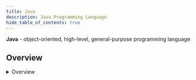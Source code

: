 ```yaml
---
title: Java
description: Java Programming Language
hide_table_of_contents: true
---
```



**Java** - object-oriented, high-level, general-purpose programming language

## Overview

<Tabs>
    <TabItem value="dataStructures" label="Data Structures">
        <details>
            <summary>Overview</summary>

            <table>
                <thead>
                <tr>
                    <th>Name</th>
                    <th>Structure</th>
                    <th>Methods</th>
                    <th>null</th>
                    <th>Duplicates</th>
                    <th>Synchronized</th>
                    <th>Ordered</th>
                    <th>Iterator</th>
                    <th>Enumeration</th>
                </tr>
                </thead>
                <tbody>
                <tr>
                    <td>
                        <b>ArrayList</b>
                    </td>
                    <td>Dynamic Array</td>
                    <td>add, remove, get, set</td>
                    <td>+</td>
                    <td>+</td>
                    <td>-</td>
                    <td>Insertion order</td>
                    <td>+</td>
                    <td>-</td>
                </tr>
                <tr>
                    <td>
                        <b>Vector</b>
                    </td>
                    <td>Dynamic Array</td>
                    <td>add, remove, get, set</td>
                    <td>+</td>
                    <td>+</td>
                    <td>+</td>
                    <td>Insertion order</td>
                    <td>+</td>
                    <td>+</td>
                </tr>
                <tr>
                    <td>
                        <b>Stack</b>
                    </td>
                    <td>LIFO</td>
                    <td>push, pop, peek</td>
                    <td>+</td>
                    <td>+</td>
                    <td>+</td>
                    <td>No order</td>
                    <td>+</td>
                    <td>+</td>
                </tr>
                <tr>
                    <td>
                        <b>Queue</b>
                    </td>
                    <td>FIFO</td>
                    <td>enqueue, dequeue, peek</td>
                    <td>+</td>
                    <td>+</td>
                    <td>-</td>
                    <td>No order</td>
                    <td>+</td>
                    <td>-</td>
                </tr>
                <tr>
                    <td>
                        <b>List</b>
                    </td>
                    <td>Linear</td>
                    <td>add, remove, get, set</td>
                    <td>+</td>
                    <td>+</td>
                    <td>-</td>
                    <td>Insertion order</td>
                    <td>+</td>
                    <td>-</td>
                </tr>
                <tr>
                    <td>
                        <b>LinkedList</b>
                    </td>
                    <td>Doubly-Linked List</td>
                    <td>add, remove, get, set</td>
                    <td>+</td>
                    <td>+</td>
                    <td>-</td>
                    <td>Insertion order</td>
                    <td>+</td>
                    <td>-</td>
                </tr>
                <tr>
                    <td>
                        <b>Set</b>
                    </td>
                    <td>Collection</td>
                    <td>add, remove, contains</td>
                    <td>+</td>
                    <td>-</td>
                    <td>-</td>
                    <td>No order</td>
                    <td>+</td>
                    <td>-</td>
                </tr>
                <tr>
                    <td>
                        <b>HashSet</b>
                    </td>
                    <td>HashTable</td>
                    <td>add, remove, contains</td>
                    <td>+</td>
                    <td>-</td>
                    <td>-</td>
                    <td>No order</td>
                    <td>+</td>
                    <td>-</td>
                </tr>
                <tr>
                    <td>
                        <b>Map</b>
                    </td>
                    <td>key-value pair</td>
                    <td>put, remove, get, containsKey</td>
                    <td>1 key and multiple values</td>
                    <td>only values</td>
                    <td>-</td>
                    <td>No order</td>
                    <td>+</td>
                    <td>-</td>
                </tr>
                <tr>
                    <td>
                        <b>HashMap</b>
                    </td>
                    <td>key-value pair</td>
                    <td>add, remove, contains</td>
                    <td>1 key and multiple values</td>
                    <td>only values</td>
                    <td>-</td>
                    <td>No order</td>
                    <td>+</td>
                    <td>-</td>
                </tr>
                <tr>
                    <td>
                        <b>HashTable</b>
                    </td>
                    <td>key-value pair</td>
                    <td>put, remove, get, containsKey</td>
                    <td>-</td>
                    <td>only values</td>
                    <td>+</td>
                    <td>No order</td>
                    <td>+</td>
                    <td>+</td>
                </tr>
                <tr>
                    <td>
                        <b>TreeSet</b>
                    </td>
                    <td>Red-black tree</td>
                    <td>add, remove, contains</td>
                    <td>-</td>
                    <td>-</td>
                    <td>-</td>
                    <td>Natural order</td>
                    <td>+</td>
                    <td>-</td>
                </tr>
                <tr>
                    <td>
                        <b>TreeMap</b>
                    </td>
                    <td>Red-black tree</td>
                    <td>put, remove, get, containsKey</td>
                    <td>only values</td>
                    <td>only values</td>
                    <td>-</td>
                    <td>Natural order</td>
                    <td>+</td>
                    <td>-</td>
                </tr>
                </tbody>
            </table>

            **Collections**

            ```mermaid
            graph BT

                Stack(StackInterface) --> Vector(VectorInterface)
                Vector -.-> List(List)
                LinkedList(LinkedListInterface) -.-> List
                ArrayList(ArrayListInterface) -.-> List

                LinkedList(LinkedListInterface) -.-> Deque(Deque)
                PriorityQueue(PriorityQueueInterface) -.-> Queue(Queue)
                ArrayDequeue(ArrayDequeInterface) -.-> Deque
                Deque --> Queue

                LinkedHashSet(LinkedHashSetInterface) -.-> Set(Set)
                LinkedHashSet --> HashSet(HashSetInterface)

                TreeSet(TreeSetInterface) -.-> SortedSet(SortedSet)
                SortedSet --> Set

                Set --> Collection(Collection)
                Queue --> Collection
                List --> Collection

                Collection --> Iterable(Iterable)

                TreeMap(TreeMapInterface) -.-> SortedMap(SortedMap)
                SortedMap --> Map(Map)

                LinkedHashMap(LinkedHashMapInterface) --> HashMap(HashMapInterface)
                LinkedHashMap -.-> Map

                HashTable(HashTableInterface )
            ```

            **Collection Decision**

            ```mermaid
            flowchart TB

                Start(Start) --> Structure{structure}

                Structure -->|key-value| OrderedKeys(Ordered)
                OrderedKeys -->|no| HashMap(HashMap)
                OrderedKeys -->|yes| OrderKeys{Order}
                OrderKeys -->|sorted by keys| TreeMap(TreeMap)
                OrderKeys -->|insertion order| LinkedHashMap(LinkedHashMap)

                Structure -->|value only| Duplicates{Duplicates}
                Duplicates -->|yes| Data{Data}
                Data -->|sorting & accessing data| ArrayList(ArrayList)
                Data -->|data manipulation| LinkedList(LinkedList)
                Duplicates -->|no| OrderedValues{Ordered}
                OrderedValues -->|no| HashSet(HashSet)
                OrderedValues -->|yes| OrderValues{Order}
                OrderValues -->|sorted by index| TreeSet(TreeSet)
                OrderValues -->|insertion order| LinkedHashSet(LinkedHashSet)
            ```

        </details>

        <details>
            <summary>Iterator vs Enumeration</summary>

            <table>
                <thead>
                <tr>
                    <th>Aspect</th>
                    <th>Iterator</th>
                    <th>Enumeration</th>
                </tr>
                </thead>
                <tbody>
                <tr>
                    <td>
                        <b>Type</b>
                    </td>
                    <td>interface</td>
                    <td>class</td>
                </tr>
                <tr>
                    <td>
                        <b>Namespace</b>
                    </td>
                    <td>`java.util`</td>
                    <td>`java.util`</td>
                </tr>
                <tr>
                    <td>
                        <b>Common methods</b>
                    </td>
                    <td>hasNext / next / remove</td>
                    <td>hasMoreElements / nextElement</td>
                </tr>
                <tr>
                    <td>
                        <b>Use Case</b>
                    </td>
                    <td>removes elements from collection during the iteration</td>
                    <td>
                        used for passing through a collection, usually of unknown size
                    </td>
                </tr>
                </tbody>
            </table>

        </details>
    </TabItem>
    <TabItem value="fundamentals" label="Fundamentals">
        <details>
          <summary>Object</summary>

          Superclass class for every class in Java

          Methods
              - `clone()`: creates a copy of an object
              - `equals()`: compares
              - `finalize()`: called on GC
              - `getClass()`: get runtime class
              - `hashCode()`: returns a hash code value
              - `toString()`: string representation
              - `notify()`, `notifyAll()`, and `wait()`: These help in synchronizing the activities of the independently running threads in a program

          **Creation**

          <table>
            <thead>
            <tr>
              <th>Variant</th>
              <th>Syntax</th>
            </tr>
            </thead>
            <tbody>
            <tr>
              <td>`new` keyword</td>
              <td>`new String()`</td>
            </tr>
            <tr>
              <td> `Class.forName`</td>
              <td>
              `Class.forName` actually loads the Class in Java but doesn't create any Object. To Create an Object of the Class you have to use the newInstance method

              ```java
              Example obj = (Example) Class.forName("Example").newInstance();
              ```
              </td>
            </tr>
            <tr>
              <td>`newInstance()` method of Constructor class</td>
              <td>
              ```java
              Example obj = Example.class.getDeclaredConstructor().newInstance();
              ```
              </td>
            </tr>
            <tr>
              <td>`clone()` method</td>
              <td>
              Creating an object using the clone method does not invoke any constructor

              ```java
              Example obj = (Example) new Example().clone();
              ```
              </td>
            </tr>
            <tr>
              <td>deserialization</td>
              <td>When we serialize and then deserialize an object, JVM creates a separate object. In deserialization, JVM doesn't use any constructor to create the object</td>
            </tr>
            </tbody>
          </table>

          **Initialization**

            <table>
              <thead>
                <tr>
                    <th>Action</th>
                    <th>Allocation</th>
                    <th>Example</th>
                </tr>
              </thead>
              <tbody>
                <tr>
                    <td><b>Declaration</b></td>
                    <td>Reference created in **stack**</td>
                    <td>
                    ```java
                    Integer i;
                    ```
                    </td>
                </tr>
                <tr>
                    <td><b>Initialization</b></td>
                    <td>Allocates memory in **heap** with reference in **stack**</td>
                    <td>
                    ```java
                    Integer i = new Integer(10);
                    ```
                    </td>
                </tr>
              </tbody>
            </table>

        </details>

        <details>
            <summary>Pass by Reference vs Value</summary>

            - Java is **Pass by Value**: when you pass a parameter to a method, whether it's a primitive type or an object reference, you are always passing a copy of the value of that parameter
            - **Passing Object References**: When you pass an object to a method, you're actually passing a copy of the reference to that object, not the object itself. This means you're still passing a value (the memory address where the object resides in the heap), but that value refers to the actual object in memory

            **Explanation**

            When you pass an object reference to a method, you're passing a copy of the reference to the object. This means changes made to the object's fields within the method will affect the original object because both the original reference and the method's copy of the reference point to the same object in memory.

            However, it's important to understand that you cannot change the reference itself within the method. For example, you cannot make the original reference point to a different object by assigning a new object to it within the method.

            ```java
            class MyClass {
                int value;

                MyClass(int value) {
                    this.value = value;
                }
            }

            public class Main {
                public static void main(String[] args) {
                    MyClass obj = new MyClass(5);
                    System.out.println(obj.value); // Output: Before: 5
                    modifyObject(obj);
                    System.out.println(obj.value); // Output: After: 10
                }

                public static void modifyObject(MyClass obj) {
                    /*
                     Modifying the reference to the object.
                     This change will only affect the local copy of the reference within the method itself,
                     not the original reference passed from the calling method
                     */
                    obj = new MyClass(10);

                    // Modifying the object's field will also affect the original object
                    obj.value = 10;
                }

                /*
                Although `obj` is passed by value, meaning `modifyObject()` receives a copy of the reference to the `MyClass` object,
                changes made to the object's field `value` within the `modifyObject()` method are reflected in the original object referenced by `obj`.
                This is because both the original reference `obj` and the method's copy of the reference point to the same object in memory
                */
            }
            ```

          <table>
              <thead>
                    <tr>
                          <th>Feature</th>
                          <th>Passing by Value</th>
                          <th>Passing by Reference</th>
                    </tr>
              </thead>
              <tbody>
                    <tr>
                          <td>Definition</td>
                          <td>Copies the actual value of an argument into the parameter</td>
                          <td>Copies the reference to the memory location of an object</td>
                    </tr>
                    <tr>
                          <td>Effect on Original Data</td>
                          <td>Original data remains unchanged</td>
                          <td>Changes to the parameter affect the original data</td>
                    </tr>
                    <tr>
                          <td>Memory Usage</td>
                          <td>Requires additional memory for copying values</td>
                          <td>Doesn't require additional memory for objects</td>
                    </tr>
                    <tr>
                          <td>Example</td>
                          <td>
                              ```java
                              void swap(int x, int y) {
                                    int temp = x;
                                    x = y;
                                    y = temp;
                              }
                              swap(1, 2); // Output: First: 1, Second: 2
                              ```
                            </td>
                            <td>
                              ```java
                              void swap(int[] arr) {
                                int temp = arr[0];
                                arr[0] = arr[1];
                                arr[1] = temp;
                              }
                              swap(new int[] {1, 2}); // Output: First: 2, Second: 1
                              ```
                            </td>
                    </tr>
                </tbody>
            </table>

        </details>

        <details>
            <summary>Static Block</summary>

            - executed at the time of classloading
            - can be executed before `main` method
            - can execute the program with static block and without `main` method

            ```java
            static { System.out.println("test"); }
            ```

        </details>

        <details>
            <summary>Constructor</summary>

            - is not inherited
            - cannot be `final`
            - chaining constructors with `this()`
            - can be overloaded
            - if no constructor is defined, the JVM creates a default no-arg constructor

            ```java
            public class Employee {
              int id,age;
              String name, address;

              public Employee (int age) { this.age = age; }
              public Employee(int id, int age) { this(age); this.id = id; }
            }
            ```

            - **flow of creation**: parent class -> child class
            - **flow of destruction**: child class -> parent class

        </details>

        <details>
            <summary>Class Casting</summary>

            - cast can be performed only child -> parent
            - to check if cast is possible, use `instanceof`

            ```java
            class Parent { void display() { } }

            class Child extends Parent { void show() { } }

            interface MyInterface { void myMethod(); }

            class AnotherChild extends Parent implements MyInterface { public void myMethod() { } }

            public class Main {
                public static void main(String[] args) {
                    Child child = new Child();
                    Parent parent1 = (Parent) child; // Casting Child to Parent
                    parent1.display(); // Accessing method of Parent class

                    AnotherChild anotherChild = new AnotherChild();
                    MyInterface myInterface = (MyInterface) anotherChild; // Casting AnotherChild to MyInterface
                    myInterface.myMethod(); // Accessing method of MyInterface

                    Parent parent2 = new Parent();
                    if(parent2 instanceof Child) { // false: Class parent to class child casting (not possible)
                        // Child child2 = (Child) parent2; // Compilation error: Parent cannot be cast to Child
                    }

                    Parent parent3 = new Parent();
                    if(parent3 instanceof MyInterface) { // Class parent to interface child casting (not possible)
                        // MyInterface myInterface2 = (MyInterface) parent3; // Compilation error: Parent cannot be cast to MyInterface
                    }
                }
            }
            ```

        </details>

        <details>
          <summary>`this` and `super` keywords</summary>

            - `this`
                - current class instance variable
                - invoke current class method (implicitly)
                - `this` can be passed as an argument in the method call
                - `this` can be passed as an argument in the constructor call
                - `this` can be used to return the current class instance from the method
                - `this()` - to invoke the current class constructor
                - can be used to refer static members (preferred via class name)
                - can't assign value (compiler-time error)
            - `super`
                - parent instance variable
                - calls parent class method
                - `super()` - to call parent constructor

        </details>

        <details>
            <summary>Overriding vs Overloading vs Shadowing</summary>

            <table>
              <thead>
                <tr>
                  <th>Concept</th>
                  <th>Description</th>
                  <th>Polymorphism Type</th>
                  <th>Example</th>
                </tr>
              </thead>
              <tbody>
                <tr>
                    <td><b>Overloading</b></td>
                    <td>Two or more methods in the same class have the exact same name, but different parameters</td>
                    <td>Compile Time (Static)</td>
                    <td>
                    ```java
                     public class A {
                        void add(int a, int b) {}
                        void add(int a, int b, int c) {}
                     }
                    ```
                    </td>
                </tr>
                <tr>
                  <td><b>Overriding</b></td>
                  <td>Child class redefines the same method as a parent class with the same name, argument list, and return type. May not limit the access of the method it overrides</td>
                  <td>Run-Time (Dynamic)</td>
                  <td>
                  ```java
                  public class A {
                    void add(int a, int b) {}
                  }

                  public class B extends A {
                      @Override
                      void add(int a, int b) {}
                  }
                  ```
                  </td>
                </tr>
                <tr>
                    <td><b>Shadowing</b></td>
                    <td>Overriding static methods</td>
                    <td>-</td>
                    <td>
                    ```java
                    public class A {
                        static void add(int a, int b) {}
                    }

                    public class B extends A {
                        static void add(int a, int b) {}
                    }
                    ```
                    </td>
                </tr>
              </tbody>
            </table>

        </details>

        <details>
            <summary>String</summary>

            <table>
              <tr>
                <th></th>
                <th>Storage area</th>
                <th>Mutability</th>
                <th>Efficiency</th>
                <th>Thread-safe</th>
              </tr>
              <tr>
                <td>String</td>
                <td>String pool</td>
                <td>immutable</td>
                <td>slow</td>
                <td>no</td>
              </tr>
              <tr>
                <td>new String</td>
                <td>heap</td>
                <td>immutable</td>
                <td>slow</td>
                <td>no</td>
              </tr>
              <tr>
                <td>StringBuilder</td>
                <td>heap</td>
                <td>mutable</td>
                <td>fastest</td>
                <td>single-thread</td>
              </tr>
              <tr>
                <td>StringBuffer</td>
                <td>heap</td>
                <td>mutable</td>
                <td>fast</td>
                <td>multi-thread</td>
              </tr>
            </table>

            **String Pool**

            ```mermaid
            flowchart LR

                subgraph Main
                    direction LR

                    str1(String str1 = Hi)
                    str2(String str2 = Hi)
                    str3("String str3 = new String (Hi)")
                    str4("String str4 = new String (Hi)")
                end

                subgraph HeapMemory
                    direction LR

                    HeapStr3(Hi)
                    HeapStr4(Hi)

                    subgraph StringPool
                        direction LR

                        Pool(Hi)
                    end
                end

                str1 --> Pool
                str2 --> Pool
                str3 --> HeapStr3
                str4 --> HeapStr4
            ```

            ```java
            String str1 = "Hi";
            String str2 = "Hi";

            String str3 = new String("Hi");
            String str4 = new String("Hi");

            println(str1 == str2);       // true (string pool)
            println(str1 == str3);       // false (string pool != heap object reference)
            println(str1.equals(str2));  // true (checks by string value)
            println(str1.equals(str3));  // true (checks by string value)
            println(str3 == str4);       // false (checks by object reference)
            println(str3.equals(str4));  // true (checks by string value)
            ```

        </details>

        <details>
            <summary>Serialization vs Deserialization</summary>

            <table>
                <thead>
                  <tr>
                    <th>Aspect</th>
                    <th>Serialization</th>
                    <th>Deserialization</th>
                  </tr>
                </thead>
                <tbody>
                  <tr>
                    <td><b>Definition</b></td>
                    <td>Process of converting an object into a byte stream for transmission over a network or storage in a file</td>
                    <td>Process of reconstructing an object from its serialized form, typically from a byte stream</td>
                  </tr>
                  <tr>
                    <td><b>Purpose</b></td>
                    <td>Transferring objects between different applications or across a network</td>
                    <td>Reconstructing objects from their serialized form for use in an application</td>
                  </tr>
                  <tr>
                    <td><b>Data Format</b></td>
                    <td>Serialized objects are typically stored in a specific format, such as JSON, XML, or binary</td>
                    <td>Data is read from serialized format and converted back into objects</td>
                  </tr>
                </tbody>
            </table>

        </details>

        <details>
            <summary>Operator precedence</summary>

            <table>
              <thead>
                <tr>
                  <th>Operator Type</th>
                  <th>Category</th>
                  <th>Precedence</th>
                </tr>
              </thead>
              <tbody>
                <tr>
                  <td rowspan="2">Unary</td>
                  <td>postfix</td>
                  <td>`expr++` `expr--`</td>
                </tr>
                <tr>
                  <td>prefix</td>
                  <td>`++expr` `--expr` `+expr` `-expr` `~` `!`</td>
                </tr>
                <tr>
                  <td rowspan="2">Arithmetic</td>
                  <td>multiplicative</td>
                  <td>`*` `/` `%`</td>
                </tr>
                <tr>
                  <td>additive</td>
                  <td>`+` `-`</td>
                </tr>
                <tr>
                  <td>Shift</td>
                  <td>shift</td>
                  <td>`<<` `>>` `>>>`</td>
                </tr>
                <tr>
                  <td rowspan="2">Relational</td>
                  <td>comparison</td>
                  <td>`<` `>` `<=` `>=` `instanceof`</td>
                </tr>
                <tr>
                  <td>equality</td>
                  <td>`==` `!=`</td>
                </tr>
                <tr>
                  <td rowspan="3">Bitwise</td>
                  <td>bitwise AND</td>
                  <td>`&`</td>
                </tr>
                <tr>
                  <td>bitwise exclusive OR</td>
                  <td>`^`</td>
                </tr>
                <tr>
                  <td>bitwise inclusive OR</td>
                  <td>`|`</td>
                </tr>
                <tr>
                  <td rowspan="2">Logical</td>
                  <td>logical AND</td>
                  <td>`&&`</td>
                </tr>
                <tr>
                  <td>logical OR</td>
                  <td>`||`</td>
                </tr>
                <tr>
                  <td>Ternary</td>
                  <td>ternary</td>
                  <td>`? :`</td>
                </tr>
                <tr>
                  <td rowspan="1">Assignment</td>
                  <td>assignment</td>
                  <td>`=` `+=` `-=` `*=` `/=` `%=` `&=` `^=` `|=` `<<=` `>>=` `>>>=`</td>
                </tr>
              </tbody>
            </table>

        </details>

        <details>
            <summary>Main Method</summary>

            - `static` - to reduce ambiguity
            - can be `final`
            - missing `static` in method - program compiles successfully but at runtime throws an error `NoSuchMethodError`
            - using static block (`static {}`) to execute code before `main` method

            **Examples**

            ```java
            public static void main(String[] args) throws Exception {} // with `throws`

            public static final void main(String[] args) {} // with `final`

            public static void main(String[] args) {} // array of strings

            public static void main(String args[]) {} // array of strings

            public static void main(String... args) {} // vararg

            public static void main(String[] args, int additionalArg) {} // additional argument

            public interface MyInterface { public static void main(String[] args) {} } // inside interface (Java8+)
            ````

        </details>

        <details>
            <summary>Interface vs Abstract Class</summary>

            <table>
              <tr>
                <th></th>
                <th>Methods</th>
                <th>Inheritance</th>
                <th>Method Inheritance</th>
                <th>Implement Interface</th>
                <th>Variable</th>
              </tr>
              <tr>
                <td><b>Interface</b></td>
                <td>all methods implicitly `public abstract`</td>
                <td>`implements` multiple</td>
                <td>class must implement all methods</td>
                <td>no</td>
                <td>default `final`</td>
              </tr>
              <tr>
                <td><b>Abstract Class</b></td>
                <td>can contain `default` `protected` `public` `non abstract` methods</td>
                <td>`extends` one</td>
                <td>not all as an abstract sub-class</td>
                <td>yes, w/o implementation</td>
                <td>`non final`</td>
              </tr>
            </table>

        </details>

        <details>
            <summary>Default Values</summary>

            ```java
            class A {
                static Object obj; // null
                Object obj; // null
                String str; // ""
                boolean bool; // false
                int i; // 0
                float f; // 0.0
                double d; // 0.0
                byte b; // 0
                char c; // '\u0000'
                int[] arr; // []

                void method() {
                    int x; // local variables within methods or blocks are not initialized
                }
            }
            ```

        </details>

        <details>
            <summary>Access Modifiers</summary>

            <table>
              <thead>
                <tr>
                  <th></th>
                  <th>Class</th>
                  <th>Sub-Class</th>
                  <th>Package</th>
                  <th>Global</th>
                </tr>
              </thead>
              <tbody>
                <tr>
                  <td><b>private</b></td>
                  <td>+</td>
                  <td>-</td>
                  <td>-</td>
                  <td>-</td>
                </tr>
                <tr>
                  <td><b>protected</b></td>
                  <td>+</td>
                  <td>+</td>
                  <td>-</td>
                  <td>-</td>
                </tr>
                <tr>
                  <td><b>default</b></td>
                  <td>+</td>
                  <td>+</td>
                  <td>+</td>
                  <td>-</td>
                </tr>
                <tr>
                  <td><b>public</b></td>
                  <td>+</td>
                  <td>+</td>
                  <td>+</td>
                  <td>+</td>
                </tr>
              </tbody>
            </table>

            **Example**

            ```java
            package com.example.myapplication;
            class MyClass {
                private int privateValue = 1;
                protected int protectedValue = 2;
                int defaultValue = 3;
                public int publicValue = 4;
            }

            package com.example.myapplication;
            class SubClass extends MyClass {
                void sub() {
                    privateValue // compile time error
                    protectedValue // OK
                    super.protectedValue // OK
                    defaultValue // OK
                    publicValue // OK
                }
            }

            package com.example.myapplication;
            class PackageClass {
                void package() {
                    privateValue // compile time error
                    protectedValue // compile time error
                    super.protectedValue // compile time error
                    defaultValue // OK
                    publicValue // OK
                }
            }

            package org.example;
            class GlobalClass {
                void global() {
                    privateValue // compile time error
                    protectedValue // compile time error
                    defaultValue // compile time error
                    publicValue // OK
                }
            }
            ```

        </details>

        <details>
            <summary>Non-Access Modifiers</summary>

            <table>
                <thead>
                  <tr>
                    <th></th>
                    <th>class</th>
                    <th>method</th>
                    <th>variable</th>
                  </tr>
                </thead>
                <tbody>
                  <tr>
                    <td><b>final</b></td>
                    <td>
                        <ul>
                            <li>cannot be extended by any other class</li>
                        </ul>
                    </td>
                    <td>
                        <ul>
                            <li>cannot be overridden by any child class</li>
                        </ul>
                    </td>
                    <td>
                        <ul>
                            <li>value cannot be changed</li>
                            <li>
                                blank variable initialisation
                                <ul>
                                    <li>static -> only in static block</li>
                                    <li>non-static -> constructor</li>
                                </ul>
                            </li>
                            <li>concurrency: all variables (even if they are not accessible via getter methods) must be final to prevent racy access</li>
                        </ul>
                    </td>
                  </tr>
                  <tr>
                    <td><b>abstract</b></td>
                    <td>
                        <ul>
                            <li>class can never be instantiated</li>
                            <li>class cannot be declared both `abstract` and `final`</li>
                            <li>if a class contains one or more `abstract` methods then the class should be declared `abstract`, or else a compile error will be thrown</li>
                            <li>an `abstract` class may contain both `abstract` methods as well normal methods</li>
                            <li>an `abstract` class does not need to contain `abstract` methods</li>
                        </ul>
                    </td>
                    <td>
                        <ul>
                            <li>does not have a body but only a signature</li>
                            <li>can not be `final`</li>
                            <li>any class that extends an `abstract` class must implement all the `abstract` methods of the super class unless the subclass is also an `abstract` class</li>
                        </ul>
                    </td>
                    <td>-</td>
                  </tr>
                  <tr>
                    <td><b>static</b></td>
                    <td>
                        <ul>
                            <li>as Inner class (Nested)</li>
                            <li>
                                differences between `static` and non-static nested classes
                                <ul>
                                    <li>`static` nested class may be instantiated without instantiating its outer class</li>
                                    <li>inner classes can access both `static` and non-static members of the outer class</li>
                                    <li>`static` class can access only the `static` members of the outer class</li>
                                </ul>
                            </li>
                        </ul>
                    </td>
                    <td>
                        <ul>
                            <li>belongs to the class and not to the object(instance)</li>
                            <li>can access only `static` data</li>
                            <li>can not access non-static data (instance variables)</li>
                            <li>user cannot override `static` method, because overriding is based upon dynamic binding at runtime and static methods are statically binded at compile time</li>
                            <li>**shadowing** - overriding static method</li>
                        </ul>
                    </td>
                    <td>
                        <ul>
                            <li>class variables as it belongs to the class rather than objects</li>
                        </ul>
                    </td>
                  </tr>
                  <tr>
                    <td><b>synchronized</b></td>
                    <td>-</td>
                    <td>
                        <ul>
                            <li>can be accessed by only one thread at a time</li>
                            <li>can be applied with any of the four access level modifiers</li>
                        </ul>
                    </td>
                    <td>-</td>
                  </tr>
                  <tr>
                    <td><b>native</b></td>
                    <td>-</td>
                    <td>
                        <ul>
                            <li>is implemented in native code using **JNI** (Java Native Interface)</li>
                            <li>will be implemented in other languages, not in Java</li>
                            <li>you need to call a library from Java that is written in other language</li>
                            <li>you need to access system or hardware resources that are only reachable from the other language</li>
                        </ul>
                    </td>
                    <td>-</td>
                  </tr>
                  <tr>
                    <td><b>transient</b></td>
                    <td>-</td>
                    <td>-</td>
                    <td>
                      <ul>
                            <li>not to be serialized when it is persisted to streams of bytes</li>
                            <li>to indicate that they are not part of the persistent state of an object</li>
                        </ul>
                    </td>
                  </tr>
                  <tr>
                    <td><b>volatile</b></td>
                    <td>-</td>
                    <td>-</td>
                    <td>
                        <ul>
                            <li>will never be cached thread-locally</li>
                            <li>all reads and writes will go straight to "main memory"</li>
                            <li>visibility (all threads) uses **CAS** (compare-and-swap) mechanism to update the value for all threads (main memory)</li>
                            <li>
                                atomic
                                <ul>
                                    <li>is either executed completely or not at all</li>
                                    <li>int guaranteed to be atomic</li>
                                    <li>`long`, `double` - requires `volatile`</li>
                                    <li>increment operation - `volatile` won't help instead use `AtomicInteger`, `AtomicLong` classes</li>
                                </ul>
                            </li>
                        </ul>
                    </td>
                  </tr>
                  <tr>
                    <td><b>strictfp</b></td>
                    <td>
                        <ul>
                            <li>restricts floating-point calculations to ensure portability</li>
                            <li>ensures that you get exactly the same results from your floating point calculations on every platform</li>
                            <li>can be used on classes, interfaces</li>
                            <li>applied to all calculations in the class</li>
                        </ul>
                    </td>
                    <td>
                        <ul>
                            <li>can be used on non-abstract methods</li>
                            <li>applied only to this method</li>
                        </ul>
                    </td>
                    <td>-</td>
                  </tr>
              </tbody>
            </table>

        </details>

        <details>
            <summary>Autoboxing vs Unboxing</summary>

            - Autoboxing is the automatic conversion made by the Java compiler between the primitive types and their
            corresponding object wrapper classes

            ```java
            int i = 10;
            Integer j = i;
            ```

            - Unboxing when the conversion goes the other way

            ```java
            Integer i = 10;
            int j = i;
            ```

            - Explicit conversion

            ```java
            int i = 10;
            Integer j = Integer.valueOf(i);

            Integer x = 10;
            int y = x.intValue();
            int z = (int) x;
            ```

        </details>

        <details>
            <summary>JVM Memory Allocation</summary>

            <table>
                <thead>
                  <tr>
                    <th>Component</th>
                    <th>Description</th>
                  </tr>
                </thead>
                <tbody>
                  <tr>
                    <td><b>class (method)</b></td>
                    <td>Stores per-class structures (runtime constant pool, field, method data, and the code for methods)</td>
                  </tr>
                  <tr>
                    <td><b>heap</b></td>
                    <td>Runtime data area in which the memory is allocated to the objects</td>
                  </tr>
                  <tr>
                    <td><b>stack</b></td>
                    <td>
                      <ul>
                        <li>Holds local variables and partial results</li>
                        <li>Plays a part in method invocation and return</li>
                        <li>Each thread has a private JVM stack, created at the same time as the thread</li>
                      </ul>
                    </td>
                  </tr>
                  <tr>
                    <td><b>program counter register</b></td>
                    <td>Contains the address of the JVM instruction currently being executed</td>
                  </tr>
                  <tr>
                    <td><b>native method stack</b></td>
                    <td>Contains all the native methods used in the application</td>
                  </tr>
                </tbody>
            </table>

        </details>

        <details>
            <summary>JVM/JRE/JDK</summary>

            <table>
              <tr>
                <th>Feature</th>
                <th>JVM</th>
                <th>JRE</th>
                <th>JDK</th>
              </tr>
              <tr>
                <td><b>Definition</b></td>
                <td>Java Virtual Machine</td>
                <td>Java Runtime Environment</td>
                <td>Java Development Kit</td>
              </tr>
              <tr>
                <td><b>Components</b></td>
                <td>Interpreter, Just-In-Time (JIT) Compiler</td>
                <td>Implements the JVM, provides all class libraries, and other support files needed at runtime</td>
                <td>Compiler, JRE, development tools (e.g., javac compiler, jar archiver)</td>
              </tr>
              <tr>
                <td><b>Usage</b></td>
                <td>Executes Java bytecode, platform-independent</td>
                <td>Runs Java applications, required for end-users</td>
                <td>Developing, compiling, and debugging Java programs</td>
              </tr>
              <tr>
                <td><b>Inclusion</b></td>
                <td>Part of JRE</td>
                <td>Implements the JVM</td>
                <td>JRE + Dev Tools</td>
              </tr>
              <tr>
                <td><b>Purpose</b></td>
                <td>Acts as a run-time engine to run Java applications</td>
                <td>Runtime environment in which Java bytecode can be executed, providing all the class libraries and other support files that JVM uses at runtime</td>
                <td>Developing, compiling, and running Java applications</td>
              </tr>
            </table>

            **JVM**

            JVM is a crucial component of the Java Runtime Environment (JRE) responsible for executing Java bytecode. It acts as an abstract computing machine, providing a runtime environment in which Java programs can run regardless of the underlying hardware and operating system.

            **Key components**

            - **Class Loader**: subsystem of the JVM is responsible for loading class files from the file system, network, or other sources and converting them into internal representation for execution
            - **Bytecode Verifier**: before execution, the JVM performs bytecode verification to ensure that the loaded code does not violate any security constraints or Java language rules. This process helps in preventing harmful operations and ensuring type safety
            - **Memory Management**: JVM manages memory allocation and deallocation for Java objects. It includes automatic garbage collection, which identifies and removes unreferenced objects to reclaim memory resources
            - **Just-In-Time (JIT) Compiler**: JVM includes a JIT compiler that translates bytecode into native machine code at runtime for improved performance. It optimizes frequently executed code paths to enhance execution speed
            - **Execution Engine**: Execution Engine interprets and executes Java bytecode instructions. It includes components such as the interpreter, which directly executes bytecode, and the JIT compiler, which compiles bytecode into native machine code for faster execution
            - **Runtime Data Areas**: JVM maintains various runtime data areas such as the method area, heap, stack, PC (Program Counter) register, and native method stack. These areas store class metadata, objects, method invocation stacks, and other runtime information required for program execution
            - **Security Manager**: JVM incorporates a Security Manager that enforces security policies to prevent untrusted code from performing harmful actions such as accessing system resources or executing dangerous operations
            - **Platform Independence**: one of the key features of the JVM is its platform independence. Java programs compiled into bytecode can run on any system with a compatible JVM implementation, making Java a "write once, run anywhere" language
            - **Dynamic Linking and Loading**: JVM supports dynamic linking and loading of classes and libraries at runtime, enabling the extension and modification of Java applications without recompilation
            - **Monitoring and Management**: JVM provides tools and APIs for monitoring and managing its runtime behavior, including performance monitoring, memory profiling, and diagnostic capabilities

        </details>

        <details>
            <summary>ClassLoader</summary>

            - **Classpath Resolution**
                - The class loading process begins with the JVM needing to load a class that is referenced by the application
                - The class loader first checks its cache to see if the class has already been loaded. If found, it retrieves the class from the cache
                - If the class is not cached, the class loader proceeds to locate the class file
                - The classpath is a list of directories and JAR files where the class loader searches for class files
                - The classpath can be set using the `-classpath` or `-cp` option when invoking the JVM, or it can be defined by the `CLASSPATH` environment variable
            - **Bootstrap Class Loader**
                - The bootstrap class loader is responsible for loading core Java classes provided by the JVM
                - These classes are typically located in the `lib` directory of the Java installation
                - Examples of core classes include those in the `java.lang` package, such as `Object`, `String`, and `Integer`
            - **Extension Class Loader**
                - The extension class loader loads classes from JAR files located in the extensions directory (`$JAVA_HOME/lib/ext`)
                - This directory contains JAR files that extend the functionality of the JVM
                - Classes loaded by the extension class loader are typically part of the Java Standard Extension mechanism
            - **Application Class Loader**
                - Also known as the system class loader, it loads classes from directories and JAR files specified by the classpath
                - It is responsible for loading application-specific classes and 3rd-party libraries
                - If a class is not found by the bootstrap or extension class loaders, the application class loader attempts to load it
            - **Custom Class Loaders**
                - Java allows developers to create custom class loaders to load classes from non-standard sources or to modify the default loading behavior
                - Custom class loaders can be implemented by extending the `java.lang.ClassLoader` class
                - Developers can override methods such as `findClass()` to define their own class-loading logic
            - **Delegation Model**
                - Class loaders in Java follow a delegation model, where each class loader delegates the class-loading request to its parent class loader before attempting to load the class itself
                - This ensures that classes are loaded only once and promotes code reuse
                - If a class loader cannot find a class, it delegates the request to its parent class loader, and the process continues recursively until the bootstrap class loader is reached
            - **Resource Loading**
                - In addition to loading class files, class loaders can also load other types of resources, such as configuration files, images, and XML files
                - Resources are located using the same mechanism as class files, by searching directories and JAR files specified in the `classpath`
            - **Loading the Class File**
                - Once the class loader determines the location of the class file, it reads the binary data representing the class from the file system, network, or other sources
                - The class loader then creates a `java.lang.Class` object, representing the loaded class, and stores it in the JVM's method area
            - **Linking the Class**: after loading the class, the JVM performs linking which consists of 3 sub-stages
                - **Verification**
                    - The JVM verifies the loaded class file to ensure it adheres to the rules of the Java language and the JVM specification
                    - Verification checks include verifying the format of the class file, examining the bytecode for correctness, and ensuring type safety and security
                - **Preparation**
                    - During this stage, memory for class variables (static fields) is allocated within the method area
                    - Static fields are initialized with default values based on their data types (e.g., `0` for numeric types, `null` for objects)
                    - However, the actual initialization of these variables to their proper values is deferred until later
                - **Resolution**
                    - In this stage, symbolic references in the class file are resolved to direct references to objects or methods in memory
                    - This involves resolving symbolic references to other classes or interfaces, fields, and methods
                    - Resolution ensures that the class can interact with other classes and resources at runtime
            - **Initialization**
                - The final stage involves the actual initialization of the class
                - During initialization, the JVM executes any static initializer blocks (`static { }`) defined within the class
                - Static fields are initialized with explicit initial values specified in the code
                - This stage ensures that the class is properly initialized before it is used in the application

        </details>

        <details>
            <summary>JIT (Just-In-Time) Compiler</summary>

            - used to improve the performance
            - compiles parts of the bytecode that have similar functionality at the same time, and hence reduces the amount of
            time needed for compilation
            - compiler - translates JVM instructions to specific CPU instructions

        </details>

        <details>
            <summary>Java Compiler</summary>

            - create file:

            ```java
            public class A {
                public static void main(String[] args) {
                    System.out.println(8);
                }
            }
            ````

            - save (empty name also possible): `.java`
            - compile: `javac .java`
            - execute: `java A`

        </details>

        <details>
            <summary>Packaging</summary>

            - **Modularity**: Organizes related classes
            - **Namespace Management**: Prevents naming conflicts
            - **Access Control**: Defines visibility within packages
            - **Encapsulation**: Hides implementation details
            - **Dependency Management**: Manages component dependencies
            - **Code Organization**: Organizes files for easy navigation
            - **Distribution & Versioning**: Facilitates library distribution and version control
            - **Standardization**: Promotes consistent development practices

            **Example**

            ```java
            package com.example.myapplication;

            public class MyClass {
                public static void main(String[] args) {
                    System.out.println(8);
                }
            }
            ```

        </details>
    </TabItem>
    <TabItem value="gc" label="Garbage Collection (GC)">
        <details>
            <summary>Garbage Collection (GC)</summary>

            Process of automatically reclaiming memory occupied by objects that are no longer reachable by the application.

            Objects are dynamically allocated memory from a region called the heap. The heap is managed by the JVM and is the storage area for all objects, including arrays.

        </details>

        <details>
            <summary>GC Generations</summary>

            - **Young Generation**
                - Newly created objects are allocated in the Young Generation
                - The Young Generation is further divided into Eden Space and Survivor Spaces (usually two)
            - **Old Generation (Tenured Generation)**
                - Objects that survive multiple garbage collection cycles in the Young Generation are promoted to the Old Generation
                - The Old Generation holds objects with longer lifetimes

            ```java
            public class GarbageCollectionExample {
                public static void main(String[] args) {
                    Object obj1 = new Object(); // Object 1 created in the Young Generation
                    Object obj2 = new Object(); // Object 2 created in the Young Generation

                    obj1 = null; // Object 1 becomes unreachable
                    System.gc(); // Request garbage collection

                    // After garbage collection, obj1 is collected from the Young Generation

                    Object obj3 = new Object(); // Object 3 created in the Young Generation

                    // Now, let's simulate a scenario where obj2 survives multiple garbage collections
                    for (int i = 0; i < 10000; i++) {
                        Object temp = new Object();
                        if (i % 100 == 0)
                            temp = obj2; // Reassigning obj2 to simulate its continued use
                    }

                    // After repeated garbage collections, obj2 is promoted to the Old Generation

                    Object obj4 = new Object(); // Object 4 created in the Young Generation

                    obj3 = null; // Object 3 becomes unreachable
                    obj4 = null; // Object 4 becomes unreachable
                    System.gc(); // Request garbage collection

                    // After garbage collection, obj3 and obj4 are collected from the Young Generation
                    // Meanwhile, obj2 remains in the Old Generation
                } // obj2 is ready for garbage collection
            }
            ```

        </details>

        <details>
            <summary>GC Types</summary>

            <table>
                <thead>
                  <tr>
                    <th>Aspect</th>
                    <th>Serial GC</th>
                    <th>Parallel GC</th>
                    <th>CMS GC</th>
                    <th>G1 GC</th>
                    <th>Shenandoah GC</th>
                    <th>ZGC</th>
                    <th>Epsilon GC</th>
                  </tr>
              </thead>
              <tbody>
                  <tr>
                    <td><b>Concurrency</b></td>
                    <td>Single-threaded</td>
                    <td>Multi-threaded</td>
                    <td>Concurrent</td>
                    <td>Concurrent</td>
                    <td>Concurrent</td>
                    <td>Concurrent</td>
                    <td>No GC (no garbage collection)</td>
                  </tr>
                  <tr>
                    <td><b>Pause Time</b></td>
                    <td>Can have longer pause times</td>
                    <td>Can have shorter pause times compared to Serial GC</td>
                    <td>Can have shorter pause times</td>
                    <td>Can have shorter and more predictable pause times</td>
                    <td>Can have shorter pause times</td>
                    <td>Can have shorter and more predictable pause times</td>
                    <td>No pauses (no garbage collection)</td>
                  </tr>
                  <tr>
                    <td><b>Throughput</b></td>
                    <td>Lower throughput compared to Parallel GC</td>
                    <td>Higher throughput compared to Serial GC</td>
                    <td>
                      Higher throughput compared to Serial and Parallel GC for concurrent mode
                    </td>
                    <td>High throughput with incremental and parallel phases</td>
                    <td>High throughput with concurrent phases</td>
                    <td>High throughput with concurrent phases</td>
                    <td>Does not perform garbage collection</td>
                  </tr>
                  <tr>
                    <td><b>Heap Size</b></td>
                    <td>Small to medium heap sizes</td>
                    <td>Medium to large heap sizes</td>
                    <td>Medium to large heap sizes</td>
                    <td>Large heap sizes</td>
                    <td>Medium to large heap sizes</td>
                    <td>Medium to very large heap sizes</td>
                    <td>N/A (no garbage collection)</td>
                  </tr>
                  <tr>
                    <td><b>Garbage Collection Algorithm</b></td>
                    <td>Serial</td>
                    <td>Parallel</td>
                    <td>Concurrent Mark-Sweep</td>
                    <td>Garbage First</td>
                    <td>Concurrent</td>
                    <td>Concurrent</td>
                    <td>No GC (no garbage collection)</td>
                  </tr>
                  <tr>
                    <td><b>JDK Version</b></td>
                    <td>All versions</td>
                    <td>All versions</td>
                    <td>Until Java 14 (deprecated in Java 9)</td>
                    <td>Java 7 onwards</td>
                    <td>Java 12 onwards</td>
                    <td>Java 11 onwards</td>
                    <td>Java 11 onwards</td>
                  </tr>
                  <tr>
                    <td><b>Usability</b></td>
                    <td>Simple and lightweight</td>
                    <td>Easy to use</td>
                    <td>Requires tuning; deprecated in newer versions</td>
                    <td>Self-tuning; default in recent JDK versions</td>
                    <td>Requires specific JDK version</td>
                    <td>Requires specific JDK version</td>
                    <td>For performance testing and troubleshooting</td>
                  </tr>
              </tbody>
            </table>

        </details>
    </TabItem>
    <TabItem value="files" label="Files">
        <details>
            <summary>File I/O</summary>

            ```java
                Path path = Path.of("test.txt");
                boolean isExists = Files.exists(path);
                String content = Files.readString(path, Charsets.UTF_8);
                /**
                 * CREATE - creates if not exists
                 * TRUNCATE_EXISTING - remove all content
                 * APPEND - adds to the file
                 * WRITE - write access
                 */
                Files.writeString(path, "some text", StandardCharsets.UTF_8, StandardOpenOption.CREATE, StandardOpenOption.TRUNCATE_EXISTING, StandardOpenOption.WRITE);
            ```

        </details>
    </TabItem>
    <TabItem value="exception" label="Exceptions">

        <details>
            <summary>Exception Tree</summary>

            ```mermaid
                graph BT

                Throwable(Throwable)

                subgraph errors[Errors: unrecoverable and cannot be handled by the program]
                    direction LR

                    StackOverFlowError(StackOverFlowError)
                    OutOfMemoryError(OutOfMemoryError)
                end

                subgraph exception[Exception: recoverable and can be handled by the program]
                    direction TB

                    checked
                    unchecked
                end

                subgraph checked[Checked: at compile-time]
                    direction LR

                    IOException(IOException)
                    ClassNotFoundException(ClassNotFoundException)
                    FileNotFoundException(FileNotFoundException)
                    SQLException(SQLException)
                end

                subgraph unchecked[Unchecked: at runtime]
                    direction LR

                    NullPointerException(NullPointerException)
                    ClassCastException(ClassCastException)
                    ArithmeticException(ArithmeticException)
                    IndexOutOfBoundsException(IndexOutOfBoundsException)
                end

                errors --> Throwable
                exception --> Throwable
            ```

        </details>

        <details>
            <summary>Structure</summary>

            ```java
            try {
                // Code that may throw an exception
            } catch (ExceptionType1 e1) {
                // Handle ExceptionType1
            } catch (ExceptionType2 e2) {
                // Handle ExceptionType2
            } finally {
                // Optional: Code to be executed regardless of whether an exception occurred or not
                // used to release resources like I/O buffers, database connections, etc
            }
            ```

            **Try-With-Resources**

            ```java
            // Specify the resources within the try-with-resources block
            try (BufferedReader fileInput = new BufferedReader(new FileReader("file.txt"))) {
                // Read from the file
                String line;
                while ((line = fileInput.readLine()) != null) {
                    System.out.println(line);
                }
            } catch (IOException e) {
                System.err.println(e.getMessage());
            }
            // No need to explicitly close the resources, it's automatically handled by try-with-resources
            ```
        </details>

        <details>
            <summary>throws</summary>

            ```java
            public class ThrowsExample {

                // Method that declares it may throw an IOException
                public static void methodThatThrows() throws IOException { throw new IOException(); } // Simulating an IOException

                // Method that calls methodThatThrows and handles the IOException
                public static void callerMethod() {
                    try {
                        methodThatThrows(); // Call methodThatThrows
                    } catch (IOException e) {
                        System.err.println(e.getMessage()); // Handle the IOException
                    }
                }

                public static void main(String[] args) { callerMethod(); } // Call callerMethod
            }
            ```
        </details>

        <details>
            <summary>Order</summary>

            When an exception occurs, the catch blocks are evaluated in the order they appear in the code. The first catch block that matches the type of the thrown exception or one of its superclasses will be executed. Therefore, catch blocks for more specific exceptions should come before catch blocks for more general exceptions to ensure that exceptions are handled in the most appropriate way. If no catch block is found that matches the exception type, the exception will propagate up the call stack

            **Exception Precedence**

            ```java
            public class ExceptionOrderHandlingExample {

                public static void indexOutOfBoundsException() {
                    var arr = {1, 2, 3};
                    int value = arr[3]; // Accessing an index that is out of bounds
                }

                public static void arithmeticException() { int result = 10 / 0; } // Attempting division by zero

                public static void main(String[] args) {
                    try {
                        indexOutOfBoundsException(); // exception raised
                        arithmeticException(); // won't be executed
                    } catch (ArithmeticException e) {
                        System.err.println(e.getMessage()); // skipped
                    } catch (ArrayIndexOutOfBoundsException e) {
                        System.err.println(e.getMessage()); // caught exception
                    } catch (Exception e) {
                        System.err.println(e.getMessage()); // didn't reach
                    }
                }
            }
            ```

            **Rules for Subclass Overriding Superclass Methods**

            ```java
            class Superclass {
                void doSomething() { } // Superclass method that doesn't declare any exception
            }

            class Subclass extends Superclass {
                /* Subclass overridden method attempting to declare a checked exception
                   This will result in a compilation error because the superclass method doesn't declare it
                   but it can declare an unchecked exception
                   So, we will declare an unchecked exception instead
                */
                @Override
                void doSomething() throws RuntimeException { throw new RuntimeException(); }
            }

            public class Main {
                public static void main(String[] args) {
                    Superclass obj = new Subclass(); // Upcasting
                    obj.doSomething(); // Calls overridden method in Subclass
                }
            }
            ```

            **Exception Declaration Flexibility in Subclass Methods**

            If a superclass method declares an exception, a subclass's overridden method can declare the same exception, a subclass exception, or no exception at all. However, it cannot declare a parent exception

            ```java
            class Superclass {
                void doSomething() throws Exception { } // Superclass method that declares a checked exception
            }

            class Subclass extends Superclass {
                @Override
                void doSomething() throws Exception { } // Subclass overridden method can declare the same exception
            }

            class AnotherSubclass extends Superclass {
                @Override
                void doSomething() throws IllegalArgumentException { } // Subclass overridden method can declare a subclass exception
            }

            public class Main {
                public static void main(String[] args) {
                    Superclass obj1 = new Subclass(); // Upcasting
                    Superclass obj2 = new AnotherSubclass(); // Upcasting

                    try {
                        obj1.doSomething(); // Calls overridden method in Subclass
                        obj2.doSomething(); // Calls overridden method in AnotherSubclass
                    } catch (Exception e) {
                        e.printStackTrace();
                    }
                }
            }
            ```
        </details>

        <details>
            <summary>Exception Propagation vs Chaining</summary>

            <table>
              <thead>
                  <tr>
                    <th>Aspect</th>
                    <th>Exception Chaining</th>
                    <th>Exception Propagation</th>
                  </tr>
              </thead>
              <tbody>
                  <tr>
                    <td><b>Definition</b></td>
                    <td>Exception chaining is the process of associating one exception with another, providing more context about the cause of the exception</td>
                    <td>Exception propagation refers to the process by which an exception is passed from one method to another if it is not caught and handled in the method where it occurs</td>
                  </tr>
                  <tr>
                    <td><b>Triggering</b></td>
                    <td>Typically occurs when an exception is caught in one method and rethrown with additional context or information</td>
                    <td>Automatically occurs when an exception is thrown in a method and not caught, causing it to propagate up the call stack to the caller method</td>
                  </tr>
                  <tr>
                    <td><b>Purpose</b></td>
                    <td>Provides more detailed information about the cause of an exception, allowing better understanding and debugging of the issue</td>
                    <td>Allows handling of exceptions at an appropriate level in the call stack, providing a mechanism to deal with errors at higher levels of abstraction</td>
                  </tr>
                  <tr>
                    <td><b>Mechanism</b></td>
                    <td>The caught exception is wrapped with another exception that provides additional context, often using the constructor that accepts a `String` message and a `Throwable` cause</td>
                    <td>The exception is propagated up the call stack until it is caught and handled or until it reaches the top-level caller, typically using `try-catch` blocks</td>
                  </tr>
                  <tr>
                    <td><b>Example</b></td>
                    <td>
                        ```java
                        public class ExceptionChainingExample {

                            // Method that throws an exception
                            public static void method1() throws Exception { throw new Exception(); } // Simulating an IOException

                            // Method that calls method1 and wraps the exception
                            public static void method2() throws Exception {
                                try {
                                    method1(); // Call method1
                                } catch (Exception e) {
                                    throw new Exception(e); // Wrap the caught exception and throw a new exception with additional information
                                }
                            }

                            // Main method
                            public static void main(String[] args) {
                                try {
                                    method2(); // Call method2
                                } catch (Exception e) {
                                    System.err.println(e.getMessage()); // Handle the chained exception
                                    System.err.println(e.getCause().getMessage()); // Print the original cause of the exception
                                }
                            }
                        }
                        ```
                    </td>
                    <td>
                        ```java
                        public class ExceptionPropagationExample {

                            // Method that throws an exception
                            public static void method1() throws Exception { throw new Exception(); } // Simulating an exception

                            // Method that calls method1 and doesn't handle the exception
                            public static void method2() throws Exception { method1(); } // Call method1

                            // Main method
                            public static void main(String[] args) {
                                try {
                                    method2(); // Call method2
                                } catch (Exception e) {
                                    System.err.println(e.getMessage()); // Handle the exception propagated from method1
                                }
                            }
                        }
                        ```
                    </td>
                  </tr>
              </tbody>
            </table>
        </details>

        <details>
            <summary>Custom Exception</summary>

            ```java
            public class CustomException extends Exception {
                public CustomException(String message) { super(message); }
            }
            ```
        </details>

        <details>
            <summary>Multi-Threaded Environment</summary>

            ```java
            public class MultiThreadedExceptionHandler {

                public static void main(String[] args) {
                    // Create and start multiple threads
                    new Thread(new MyRunnable()).start();
                    new Thread(new MyRunnable()).start();
                }

                // Runnable class to be executed by threads
                static class MyRunnable implements Runnable {
                    @Override
                    public void run() {
                        try {
                            // Simulate an exception
                            if (Math.random() < 0.5) {
                                throw new RuntimeException("Simulated Exception");
                            }
                            Thread.sleep(1000); // Simulate some work
                        } catch (InterruptedException e) {
                            System.err.println(e.getMessage()); // when the thread is interrupted during sleep
                        } catch (RuntimeException e) {
                            System.err.println(e.getMessage()); // any other exceptions that occur during execution
                        }
                    }
                }
            }
            ```

        </details>
    </TabItem>
    <TabItem value="generics" label="Generics">
        <details>
            <summary>Pros & Limitations</summary>

            - Pros
                - enable developers to create reusable, type-safe code, enhancing both the flexibility and safety of programs
                - enabling operations on various object types
                - aim to bolster compile-time type checks and prevent `ClassCastException` errors during runtime
                - enable reusable code components by allowing classes and methods to function with any data type
            - Limitations
                - don't directly support primitive types; instead, their wrapper classes must be used (e.g., `Integer` for `int`)
                - Type erasure, which occurs with generics, can result in unexpected behavior, particularly with reflection or low-level type manipulation

        </details>

        <details>
            <summary>Syntax</summary>

            **Generic Class Declaration**

            ```java
            class ClassName<T> { }
            ```

            **Generic Method Declaration**

            ```java
            <T, R> R methodName(T arg) { }
            ```

            **Generic Interface**

            ```java
            interface Pair<T> {
                void setFirst(T first);
                T getFirst();
            }

            class StringPair implements Pair<Integer> {
                private Integer first;

                public void setFirst(Integer first) { this.first = first; }
                public Integer getFirst() { return first; }
            }

            public class Main {
                public static void main(String[] args) {
                    StringPair pair = new StringPair();
                    pair.setFirst(1);
                    System.out.println(pair.getFirst());
                }
            }
            ```

            **Bounded Type Parameters**

            ```java
            public class Example<T extends Number> { } // restrict the types that can be used: T can only be a subclass of Number
            ```

            **Wildcards**

            ```java
            List<?> list; // list of unknown (any) type
            ```

        </details>
    </TabItem>
    <TabItem value="threads" label="Threads">
        <details>
            <summary>Context Switching</summary>

            - technique where CPU time is shared across all running processes and processor allocation is switched in a time bound fashion
            - to schedule a process to allocate the CPU, a running process is interrupted to a halt and its state is saved
            - the process that has been waiting or saved earlier for its CPU turn is restored to gain its processing time from the CPU
            - this gives an illusion that the CPU is executing multiple tasks, while in fact a part of the instruction is executed from multiple processes in a round robin fashion

        </details>

        <details>
            <summary>Thread vs Process</summary>

            <table>
            <thead>
              <tr>
                <th>Feature</th>
                <th>Java Threads</th>
                <th>Processes</th>
              </tr>
              </thead>
              <tbody>
              <tr>
                <td><b>Creation</b></td>
                <td>Created within a Java Virtual Machine (JVM)</td>
                <td>Spawned by the operating system</td>
              </tr>
              <tr>
                <td><b>Overhead</b></td>
                <td>Lightweight</td>
                <td>More heavyweight due to OS involvement</td>
              </tr>
              <tr>
                <td><b>Communication</b></td>
                <td>Direct communication within the same JVM</td>
                <td>Inter-process communication required</td>
              </tr>
              <tr>
                <td><b>Memory Sharing</b></td>
                <td>Threads share memory space</td>
                <td>Processes have separate memory spaces</td>
              </tr>
              <tr>
                <td><b>Resource Usage</b></td>
                <td>Consumes less system resources</td>
                <td>Consumes more system resources</td>
              </tr>
              <tr>
                <td><b>Context Switching</b></td>
                <td>Faster context switching within a thread group</td>
                <td>Slower context switching due to OS involvement</td>
              </tr>
              <tr>
                <td><b>Synchronization</b></td>
                <td>Easier synchronization using built-in mechanisms</td>
                <td>Requires explicit synchronization mechanisms</td>
              </tr>
              <tr>
                <td><b>Data Sharing</b></td>
                <td>Shared memory model</td>
                <td>Requires inter-process communication for data sharing</td>
              </tr>
              <tr>
                <td><b>Scalability</b></td>
                <td>Easier to scale within a JVM</td>
                <td>
                  Scaling may involve more complexity due to inter-process communication
                </td>
              </tr>
              <tr>
                <td><b>Coordination</b></td>
                <td>Easier coordination between threads</td>
                <td>Inter-process coordination may be more complex</td>
              </tr>
              <tr>
                <td><b>Error Isolation</b></td>
                <td>Errors in one thread can affect others within JVM</td>
                <td>Errors are contained within the process boundary</td>
              </tr>
              <tr>
                <td><b>Deadlock Risks</b></td>
                <td>Risk of deadlock within a thread group</td>
                <td>Deadlock risks are typically more manageable</td>
              </tr>
              <tr>
                <td><b>Programming Difficulty</b></td>
                <td>Typically easier to program and manage</td>
                <td>May require more careful programming and management</td>
              </tr>
              <tr>
                <td><b>Performance Impact</b></td>
                <td>Less overhead, typically better performance</td>
                <td>More overhead, potentially lower performance</td>
              </tr>
              <tr>
                <td><b>Fault Tolerance</b></td>
                <td>Less fault tolerant due to shared memory</td>
                <td>More fault tolerant due to separate memory spaces</td>
              </tr>
              <tr>
                <td><b>Parallelism</b></td>
                <td>Suitable for fine-grained parallelism</td>
                <td>Suitable for coarse-grained parallelism</td>
              </tr>
              </tbody>
            </table>

        </details>

        <details>
            <summary>Thread States</summary>

            - **NEW** — a new thread instance that was not yet started via `Thread.start()`
            - **RUNNABLE** — running thread, enters when `Thread.start()` called
            - **BLOCKED** — running thread becomes blocked if it needs to enter a synchronized section but cannot do that due to another thread holding the monitor of this section
            - **WAITING** — a thread enters this state if it waits for another thread to perform a particular action: Object.wait(), Thread.join()
            - **TIMED_WAITING** — same as the above, but a thread enters this state after calling timed versions: Thread.sleep(), Object.wait()
            - **TERMINATED** — a thread has completed the execution of its Runnable.run() method and terminated or exception happened

            ```mermaid
                graph TB

                    Created(Created) -->|"start()"| Runnable(Runnable)
                    Runnable -->|"Blocked (waiting for monitor lock)"| Blocked(Blocked)
                    Runnable -->|"sleep() or wait()"| TimedWaiting(TimedWaiting)
                    Runnable -->|"yield() or time slice ends"| Runnable
                    Blocked -->|"notify()/notifyAll()"| Runnable
                    Blocked -->|"lock becomes available"| Runnable
                    TimedWaiting --->|"sleep() or wait() finishes"| Runnable
                    TimedWaiting --->|"time expires"| Runnable
                    TimedWaiting --->|"notify()/notifyAll()"| Blocked
            ```
        </details>

        <details>
            <summary>Concurrency Utilities</summary>

            - `java.util.concurrent` package
            - collections: `ConcurrentHashMap`, `ConcurrentLinkedQueue`
            - utilities: `CountDownLatch`, `Semaphore`, `CyclicBarrier`
            - atomic variables: `AtomicInteger`, `AtomicBoolean`, `AtomicLong`
        </details>

        <details>
            <summary>Runnable vs Callable</summary>

            <table>
                <thead>
                    <tr>
                        <th>Aspect</th>
                        <th>Method</th>
                        <th>Return value or throw unchecked exceptions</th>
                    </tr>
                </thead>
                <tbody>
                    <tr>
                        <td><b>Runnable</b></td>
                        <td>`run()`</td>
                        <td>-</td>
                    </tr>
                    <tr>
                        <td><b>Callable</b></td>
                        <td>`call()`</td>
                        <td>+</td>
                    </tr>
                </tbody>
            </table>
        </details>

        <details>
            <summary>Thread Initialization</summary>


            **Extending the `Thread` class**

            ```java
            class MyThread extends Thread {
                public void run() { /* Code to be executed by the thread*/ }

                public static void main(String[] args) {
                    MyThread thread = new MyThread();
                    thread.start();
                }
            }
            ```

            **Implementing the `Runnable` interface**

            ```java
            class MyRunnable implements Runnable {
                public void run() { /* Code to be executed by the thread */ }

                public static void main(String[] args) {
                    MyRunnable myRunnable = new MyRunnable();
                    Thread thread = new Thread(myRunnable);
                    thread.start();
                }
            }
            ```

            **Using lambda expressions with `Runnable`**

            ```java
            public class Main {
                public static void main(String[] args) {
                    Runnable myRunnable = () -> { /* Code to be executed by the thread */ };

                    Thread thread = new Thread(myRunnable);
                    thread.start();
                }
            }
            ```

            **Anonymous class with `Runnable`**

            ```java
            public class Main {
                public static void main(String[] args) {
                    Runnable myRunnable = new Runnable() {
                        public void run() { /* Code to be executed by the thread */ }
                    };

                    Thread thread = new Thread(myRunnable);
                    thread.start();
                }
            }
            ```

            **Using `ExecutorService` and `Callable`**

            ```java
            import java.util.concurrent.*;

            public class Main {
                public static void main(String[] args) throws ExecutionException, InterruptedException {
                    Callable<Integer> callableTask = () -> {
                        // Code to be executed by the thread
                        return 8;
                    };

                    ExecutorService executorService = Executors.newSingleThreadExecutor();
                    Future<Integer> future = executorService.submit(callableTask);

                    String result = future.get();
                    System.out.println(result);

                    executorService.shutdown();
                }
            }
            ```

        </details>

        <details>
            <summary>Daemon Thread</summary>

            - thread that does not prevent JVM from exiting
            - used to carry out some supportive or service tasks for other threads
            - they may be abandoned at any time
            - not good for I/O operations due to not closing the resources

            ```java
                Thread daemon = new Thread(() -> System.out.println("Hello from daemon!"));
                daemon.setDaemon(true);
                daemon.start();
            ```

        </details>

        <details>
            <summary>Interrupt Flag (InterruptedException)</summary>

            - internal Thread flag that is set when the thread is interrupted via `thread.interrupt()`
            - if a thread is inside of the methods that throw InterruptedException (wait, join, sleep), then it throws InterruptedException
                - else nothing special happens. It is thread's responsibility to periodically check the interrupt status via `Thread.interrupted()` (clears the interrupt flag), `isInterrupted()` (doesn't clear flag)

        </details>

        <details>
            <summary>Executor vs ExecutorService</summary>

            - `Executor` - interface with a single `execute` method. Interface that your task-executing code should depend on
            - `ExecutorService` - extends the `Executor` interface with multiple methods for handling and checking the lifecycle of a concurrent task execution service
                - `ThreadPoolExecutor` - for executing tasks using a pool of threads
                - `ScheduledThreadPoolExecutor` - allows to schedule task execution instead of running it immediately when a thread is available

        </details>

        <details>
            <summary>Deadlock, Livelock, Starvation</summary>

            - **Deadlock** - condition within a group of threads that cannot make progress because every thread in the group has to acquire some resource that is already acquired by another thread in the group
                - when two threads need to lock both of two resources to progress, the first resource is already locked by one thread, and the second by another. These threads will never acquire a lock to both resources and thus will never progress
                - situation in which two (or more) threads are each waiting on the other thread to free a resource that it has locked, while the thread itself has locked a resource the other thread is waiting on
                - mutual exclusion
                    - resource that can be accessed only by one thread at any point in time
                    - optimistic locking
                - resource holding
                    - while having locked one resource, the thread tries to acquire another lock on some other exclusive resource
                    - thread may release all its exclusive locks, when it does not succeed in obtaining all exclusive locks
                - no preemption
                    - there is no mechanism, which frees the resource if one thread holds the lock for a specific period of time
                    - using a timeout for an exclusive lock frees the lock after a given amount of time
                - circular wait
                    - during runtime a constellation occurs in which two (or more) threads are each waiting on the other thread to free a resource that it has locked
                    - when all exclusive locks are obtained by all threads in the same sequence, no circular wait occurs
            - **Livelock** - case of multiple threads reacting to conditions, or events, generated by themselves
                - An event occurs in one thread and has to be processed by another thread. During this processing, a new event occurs which has to be processed in the first thread, and so on. Such threads are alive and not blocked, but still, do not make any progress because they overwhelm each other with useless work
            - **Starvation** - case of a thread unable to acquire resource because other thread (or threads) occupy it for too long or have higher priority
                - thread cannot make progress and thus is unable to fulfill useful work

        </details>

        <details>
            <summary>Lock Interface vs Synchronized Block</summary>

            - there are two separate locks for reading and writing, which enables write high-performance data structures, like ConcurrentHashMap and conditional blocking

        </details>

        <details>
            <summary>`wait` vs `sleep`</summary>

            <table>
              <thead>
                <tr>
                  <th></th>
                  <th>action</th>
                  <th>usage</th>
                </tr>
              </thead>
              <tbody>
                <tr>
                  <td><b>wait</b></td>
                  <td>release the lock and must be called from the synchronized context</td>
                  <td>inter-thread communication</td>
                </tr>
                <tr>
                  <td><b>sleep</b></td>
                  <td>pause the thread for some time and keep the lock</td>
                  <td>introduce pause on execution</td>
                </tr>
              </tbody>
            </table>

        </details>

        <details>
            <summary>Share data</summary>

            - shared objects
            - Queue (shared data structures)
            - `synchronized` keyword

        </details>

        <details>
            <summary>Volatile vs Synchronized Method</summary>

            - `volatile`
                - only synchronizes the value of one variable between the thread memory and the "main" memory
                - forces all accesses (read or write) to the volatile variable to occur to main memory, effectively keeping the volatile variable out of CPU caches
            - `synchronized`
                - synchronizes the value of all variables between the thread memory and the "main" memory and locks and releases a monitor to control the ownership between multiple threads
                - prevents any other thread from obtaining the monitor (or lock) for the same object

        </details>

        <details>
            <summary>Thread `start()` vs `run()`</summary>

            - when you call the `start()` method, it creates a new thread and executes code declared in the `run()`
            - calling the `run()` method doesn't create any new threads and executes code on the same calling thread

        </details>

        <details>
            <summary>Awake and Blocked Thread</summary>

            - blocking can result in many ways
                - IO - no way
                - `wait()`,  `sleep()`, `join()` - can interrupt the thread, and it will awake by throwing  `InterruptedException`

        </details>

        <details>
            <summary>Handle an unhandled exception in the thread</summary>

            - use `UncaughtExceptionHandler`

        </details>

        <details>
            <summary>ThreadLocal</summary>

            - As memory is shared between different threads, `ThreadLocal` provides a way to store and retrieve values for each thread separately
            - can provide different objects for each working thread
                -  to avoid synchronizing access to that object
                    - `SimpleDateFormat` (give each thread its own instance of the object)
                - can be used to transport information throughout the application without the need to pass this from method to method

        </details>

        <details>
            <summary>Thread Safety</summary>

            - can be used safely by any thread without additional synchronization, even when synchronization is not used to publish them
                - not setter methods
                - all fields should be `final` and `private`
                - if a field is a mutable object create defensive copies of it for getter methods
                - if a mutable object passed to the constructor must be assigned to a field create a defensive copy of it
                - don’t allow sub-classes to override methods

        </details>

        <details>
            <summary>Thread Pool vs Group</summary>

            <table>
                <thead>
                    <tr>
                        <th>Feature</th>
                        <th>Thread Pools</th>
                        <th>Thread Groups</th>
                    </tr>
                </thead>
                <tbody>
                    <tr>
                        <td><b>Purpose</b></td>
                        <td>Manages and reuses a pool of worker threads.</td>
                        <td>Provides a way to organize and manipulate threads.</td>
                    </tr>
                    <tr>
                        <td><b>Creation</b></td>
                        <td>Instantiated using ExecutorService or its subclasses like ThreadPoolExecutor.</td>
                        <td>Created directly using the ThreadGroup class.</td>
                    </tr>
                    <tr>
                        <td><b>Management</b></td>
                        <td>Automatically manages the lifecycle of threads in the pool (creation, execution, termination).</td>
                        <td>Provides a way to organize threads hierarchically.</td>
                    </tr>
                    <tr>
                        <td><b>Usage</b></td>
                        <td>Suitable for scenarios with a large number of short-lived tasks, where thread reuse is beneficial.</td>
                        <td>Useful for scenarios requiring hierarchical organization of threads, such as categorizing threads based on their functionality.</td>
                    </tr>
                    <tr>
                        <td><b>Thread control</b></td>
                        <td>Limited control over individual threads in the pool.</td>
                        <td>Provides control over multiple threads as a group.</td>
                    </tr>
                    <tr>
                        <td><b>Task submission</b></td>
                        <td>Tasks are submitted to the pool using execute() or submit() methods.</td>
                        <td>Threads are created independently and can be added to the thread group using the constructor specifying the thread group.</td>
                    </tr>
                    <tr>
                        <td><b>Thread states</b></td>
                        <td>Threads in a pool can be in various states like RUNNABLE, WAITING, TIMED_WAITING, or TERMINATED.</td>
                        <td>Threads in a group can have different states as defined in the Thread.State enum, like NEW, RUNNABLE, BLOCKED, WAITING, TIMED_WAITING, or TERMINATED.</td>
                    </tr>
                    <tr>
                        <td><b>Dynamic resizing</b></td>
                        <td>Some thread pool implementations allow dynamic resizing based on workload.</td>
                        <td>Thread groups do not support dynamic resizing; once a thread is added to a group, it remains part of that group.</td>
                    </tr>
                    <tr>
                        <td><b>Thread affinity</b></td>
                        <td>No direct control over which thread executes a particular task.</td>
                        <td>Threads in a group share certain characteristics and can be managed together.</td>
                    </tr>
                    <tr>
                        <td><b>Hierarchy</b></td>
                        <td>Does not inherently support hierarchical organization of threads.</td>
                        <td>Supports hierarchical organization of threads, where a group can contain other groups and threads.</td>
                    </tr>
                    <tr>
                        <td><b>Error handling</b></td>
                        <td>Exception handling within a task must be managed within the task itself.</td>
                        <td>Exception handling can be centralized within the thread group, allowing for a unified approach to error handling.</td>
                    </tr>
                    <tr>
                        <td><b>Performance</b></td>
                        <td>Optimal for managing a large number of tasks with a limited number of threads, reducing overhead associated with thread creation and destruction.</td>
                        <td>Overhead associated with thread groups is generally minimal, but they may not be as efficient for managing individual tasks compared to thread pools.</td>
                    </tr>
                    <tr>
                        <td><b>Flexibility</b></td>
                        <td>Provides flexibility in managing thread lifecycle and resource utilization through various configuration options.</td>
                        <td>Offers flexibility in organizing threads hierarchically, which can be useful for certain types of applications like monitoring or logging.</td>
                    </tr>
                    <tr>
                        <td><b>Resource management</b></td>
                        <td>Provides better resource management by reusing threads, thus reducing overhead.</td>
                        <td>Primarily used for organizational purposes and does not directly impact resource management.</td>
                    </tr>
                    <tr>
                        <td><b>Example</b></td>
                        <td>
                        ```java
                        import java.util.concurrent.ExecutorService;
                        import java.util.concurrent.Executors;

                        public class ThreadPoolExample {
                            public static void main(String[] args) {
                                ExecutorService executor = Executors.newFixedThreadPool(5); // Create a fixed-size thread pool with 5 threads

                                for (int i = 0; i < 10; i++) { // Submit tasks to the thread pool
                                    Runnable task = new MyTask(i);
                                    executor.submit(task);
                                }

                                executor.shutdown(); // Shutdown the executor to release resources
                            }

                            static class MyTask implements Runnable {
                                private final int taskId;
                                public MyTask(int taskId) { this.taskId = taskId; }

                                @Override
                                public void run() { System.out.println("Task " + taskId + " is running on thread " + Thread.currentThread().getName()); }
                            }
                        }
                        ```
                        </td>
                        <td>
                        ```java
                        public class ThreadGroupExample {
                            public static void main(String[] args) {
                                ThreadGroup group = new ThreadGroup("MyThreadGroup"); // Create a new thread group

                                // Create threads and add them to the thread group
                                Thread t1 = new Thread(group, new MyRunnable(), "Thread1");
                                Thread t2 = new Thread(group, new MyRunnable(), "Thread2");

                                // Start the threads
                                t1.start();
                                t2.start();

                                // Display information about the thread group
                                group.list();
                            }

                            static class MyRunnable implements Runnable {
                                @Override
                                public void run() { System.out.println("Thread " + Thread.currentThread().getName() + " is running"); }
                            }
                        }
                        ```
                        </td>
                    </tr>
                </tbody>
            </table>
        </details>

        <details>
            <summary>Virtual Threads</summary>

            Lightweight, highly efficient threads. Unlike traditional Java threads, which are mapped directly to native operating system threads, virtual threads are managed at the JVM level, allowing for more efficient use of system resources and greater scalability.

            - **Lightweight:** Virtual threads have minimal memory overhead and quick creation/destruction, ideal for efficiently managing numerous threads
            - **Highly Scalable:** Their lightweight nature enables virtual threads to scale to large numbers without excessive overhead, perfect for highly concurrent applications
            - **Simplified Concurrency:** Virtual threads offer an intuitive and efficient model for concurrent task management, utilizing familiar Java concurrency constructs
            - **Interoperability:** Seamlessly integrating with existing Java APIs and libraries, virtual threads ensure compatibility with frameworks like `CompletableFuture` and **Stream API**, without requiring significant codebase changes
            - **Improved Performance:** Managed at the JVM level, virtual threads optimize thread scheduling and resource allocation, reducing overhead in thread operations and enhancing application responsiveness and throughput

            **Create a Virtual Thread**

            ```java
            public class VirtualThreadExample {
                public static void main(String[] args) {
                    Thread virtualThread = Thread.startVirtualThread(() -> {
                        System.out.println(2);
                    });
                    System.out.println(1);
                    virtualThread.join();
                    System.out.println(3);
                }
            }
            ```

            **Synchronization with Virtual Threads**

            ```java
                public class VirtualThreadSynchronizationExample {
                    static int sharedCounter = 0;

                    public static void main(String[] args) {
                        Thread virtualThread1 = Thread.startVirtualThread(() -> {
                            synchronized (VirtualThreadSynchronizationExample.class) {
                                for (int i = 0; i < 1000; i++) {
                                    sharedCounter++;
                                }
                            }
                        });

                        Thread virtualThread2 = Thread.startVirtualThread(() -> {
                            synchronized (VirtualThreadSynchronizationExample.class) {
                                for (int i = 0; i < 1000; i++) {
                                    sharedCounter++;
                                }
                            }
                        });

                        try {
                            virtualThread1.join();
                            virtualThread2.join();
                        } catch (InterruptedException e) {
                            e.printStackTrace();
                        }

                        System.out.println(sharedCounter);
                    }
                }
            ```

            **CompletableFuture with Virtual Threads**

            ```java
            import java.util.concurrent.CompletableFuture;

            public class CompletableFutureExample {
                public static void main(String[] args) {
                    CompletableFuture<Void> future = CompletableFuture.runAsync(() -> {
                        System.out.println(1);
                    });

                    future.join(); // Wait for the CompletableFuture to complete
                    System.out.println(2);
                }
            }
            ```

        </details>

    </TabItem>

</Tabs>

## Practice

<details>
    <summary>Practice</summary>

    ```java
    public static void main(String[] args) {
        if (true)
            break; // compile-time error: `break` is used inside switch and loops
    }
    ```

    ```java
    public static void main(String[] args) {
        System.out.println('j' + 'a' + 'v' + 'a'); // 106 + 97 + 118 + 97 = 418
    }
    ```

    ```java
    public class Demo {
        public static void main(String[] arr) {
            Integer num1 = 100;
            Integer num2 = 100;
            Integer num3 = 500;
            Integer num4 = 500;

            if(num1==num2) { // num1 == num2
                System.out.println("num1 == num2");
            } else {
                System.out.println("num1 != num2");
            }

            if(num3 == num4) { // num3 != num4
                System.out.println("num3 == num4");
            } else {
                System.out.println("num3 != num4");
            }
        }
        /*
         Integer class has a caching range of -128 to 127. Whenever a number is between this range and autoboxing is used, it assigns the same reference
         That’s why for value 100, both num1 and num2 will have the same reference
         For the value 500 (not in the range of -128 to 127), num3 and num4 will have different reference
         */
    }
    ```

    ```java
    public static void main (String args[]) {
        System.out.println(10 + 20 + "World"); // 30World
        System.out.println("World" + 10 + 20); // World1020
        System.out.println("World" + 10 * 20); // World200
    }
    ```

    ```java
    class Test {
        public static void main (String args[]) {
            for(int i=0; 0; i++) // compile-time error: for loop demands a boolean value in the second part and we are providing an integer value, i.e., 0
            {
                System.out.println("Hello World");
            }
        }
    }
    ```

    ```java
    class Test { int i; }

    public class Main {
        public static void main (String args[]) {
            Test test = new Test();
            System.out.println(test.i); // 0
        }
    }
    ```

    ```java
    class Test {
        int test_a, test_b;

        Test(int a, int b) {
            test_a = a;
            test_b = b;
        }

        public static void main (String args[]) {
            Test test = new Test(); // compile-time error: no default constructor
            System.out.println(test.test_a + test.test_b);
        }
    }
    ```

    ```java
    class OverloadingCalculation3 {

        void sum(int a,long b){ System.out.println(1); }
        void sum(long a,int b){ System.out.println(2); }

        public static void main(String args[]) {
            OverloadingCalculation3 obj = new OverloadingCalculation3();
            obj.sum(20,20); // runtime error: ambiguity
        }
    }
    ```

    ```java
    class Base {
        void method(int a) {
            System.out.println(a);
        }

        void method(double d) {
            System.out.println(d);
        }
    }

    class Derived extends Base {
        @Override
        void method(double d) {
            System.out.println(d);
        }
    }

    public class Main {
        public static void main(String[] args) {
            new Derived().method(10); // Base class method called with integer a = 10
        }
    }
    ```

    ```java
    class Base {
        public void baseMethod() {
            System.out.println(1);
        }
    }

    class Derived extends Base {
        public void baseMethod() {
            System.out.println(2);
        }
    }

    public class Test {
        public static void main (String args[]) {
            Base b = new Derived();
            b.baseMethod(); // Derived method called. Output: 2
        }
    }
    ```

    ```java
    abstract class Calculate {
        abstract int multiply(int a, int b);
    }

    public class Main {
        public static void main(String[] args) {
            int result = new Calculate() {

                @Override
                int multiply(int a, int b) {
                    return a * b;
                }
            }.multiply(12,32);

            System.out.println(result); // 384
        }
    }
    ```

    ```java
    class Calculation extends Exception {
        public Calculation() {
            System.out.println(1);
        }

        public void add(int a, int b) {
            System.out.println(a+b);
        }
    }

    public class Main {
        public static void main(String []args) {
            try {
                throw new Calculation();
            } catch(Calculation c) {
                c.add(10,20); // Calculation class is instantiated. Output: 1, 30
            }
        }
    }
    ```

    ```java
    public class Main {
        void a() {
            try {
                System.out.println(1);
                b(); // 2. method called
            }catch(Exception e) {
                System.out.println(2); // 8. Exception is caught
            }
        }

        void b() throws Exception {
            try{
                System.out.println(3);
                c(); // 3. method called
            }catch(Exception e) { // 5. Exception is caught
                throw new Exception(); // 6. throw exception
            } finally {
                System.out.println(4); // 7. finally block is called
            }
        }

        void c() throws Exception {
            throw new Exception(); // 4. throw exception
        }

        public static void main (String args[]) {
            Main m = new Main();
            m.a(); // 1. method called
        }
    }
    ```

    ```java
    public class Calculation {
        int a;
        public Calculation(int a) {
            this.a = a;
        }

        public int add() {
            a = a+10;
            try {
                a = a+10;
                try {
                    a = a*10;
                    throw new Exception();
                }catch(Exception e){
                    a = a - 10;
                }
            }catch(Exception e) {
                a = a - 10;
            }
            return a;
        }

        public static void main (String args[])
        {
            Calculation c = new Calculation(10);
            int result = c.add();
            System.out.println("result = " + result); // result = 290
        }
    }
    ```

    ```java
    public class Test {
        public static void main (String args[]) {
            String s1 = "Hello";
            String s2 = new String("Hello");
            s2 = s2.intern();
            System.out.println(s1 == s2); // true
            /*
            The intern method returns the String object reference from the string pool.
            In this case:
                s1 is created by using string literal
                s2 is created by using the String pool
            However, s2 is changed to the reference of s1, and the operator == returns true
            */
        }
    }
    ```

    ```java
    class Simple{
        public Simple() { System.out.println(1); } // 1. Constructor is invoked
        void message(){ System.out.println(2); } // 2. method is invoked
    }

    class Test1{
        public static void main(String args[]) {
            try {
                Class c = Class.forName("Simple");
                Simple s = (Simple) c.newInstance();
                s.message(); // Output: 1, 2
            } catch(Exception e) {
                System.out.println(e);
            }
        }
    }
    ```

    ```java
    public class Test {
        Test(int a, int b) { }

        Test(int a, float b) { }

        public static void main (String args[]) {
            byte a = 10;
            byte b = 15;
            Test test = new Test(a,b); // a = 10 b = 15
            /*
            Here, the data type of the variables a and b,
            i.e., byte gets promoted to int,
            and the first parameterized constructor with the 2 integer parameters is called
            */
        }
    }
    ```

    ```java
    public class Test{
        Test() {
            super(); // only 1 call can be made super() or this()
            this(); // compile-time error: call to this must be first statement in constructor
            System.out.println(1);
        }

        public static void main(String []args) {
            Test t = new Test();
        }
    }
    ```

    ```java
    public class Animal {
        void consume(int a) { System.out.println(a); }
        static void consume(int a) { System.out.println(a); }

        public static void main (String args[]) {
            Animal a = new Animal();
            a.consume(10); // compile-time error: method consume(int) is already defined in class Animal
            Animal.consume(20); // compile-time error: non-static method consume(int) cannot be referenced from a static context
        }
    }
    ```

    ```java
    class Main {
        public static void main(String args[]) {
            final int i;
            i = 20;
            System.out.println(i); // 20
        }
    }
    ```

    ```java
    String s = new String("Welcome"); // 2 objects, one in string constant pool and other in non-pool (heap) is created
    ```

    ```java
    public static void main (String args[]) {
        String a = new String("Hello");
        String b = "Hello";

        if(a == b) { System.out.println(1); } // false
        if(a.equals(b)) { System.out.println(2); } // true
    }
    ```

    !!! info You have thread T1, T2, and T3. How will you ensure that thread T2 is run after T1 and thread T3 after T2?

        - `join()`
        - BlockingQueue (producer consumer problem)

    !!! info Write a program that will result in a deadlock. How will you fix deadlock?

    !!! info Race condition

    !!! info Immutable class

    !!! info ReadWriteLock

</details>
